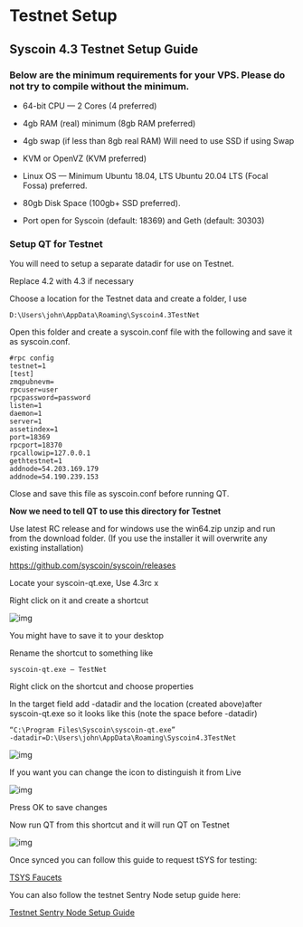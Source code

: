 # Testnet Setup



## Syscoin 4.3 Testnet Setup Guide

### Below are the minimum requirements for your VPS. Please do not try to compile without the minimum.

- 64-bit CPU — 2 Cores (4 preferred)

- 4gb RAM (real) minimum (8gb RAM preferred)

- 4gb swap (if less than 8gb real RAM) Will need to use SSD if using Swap

- KVM or OpenVZ (KVM preferred)

- Linux OS — Minimum Ubuntu 18.04, LTS Ubuntu 20.04 LTS (Focal Fossa) preferred.

- 80gb Disk Space (100gb+ SSD preferred).

- Port open for Syscoin (default: 18369) and Geth (default: 30303)

  

### Setup QT for Testnet

You will need to setup a separate datadir for use on Testnet.

Replace 4.2 with 4.3 if necessary

Choose a location for the Testnet data and create a folder, I use

```
D:\Users\john\AppData\Roaming\Syscoin4.3TestNet
```

Open this folder and create a syscoin.conf file with the following and save it as syscoin.conf.

```
#rpc config
testnet=1
[test]
zmqpubnevm=
rpcuser=user
rpcpassword=password
listen=1
daemon=1
server=1
assetindex=1
port=18369
rpcport=18370
rpcallowip=127.0.0.1
gethtestnet=1
addnode=54.203.169.179
addnode=54.190.239.153
```

Close and save this file as syscoin.conf before running QT.

**Now we need to tell QT to use this directory for Testnet**

Use latest RC release and for windows use the win64.zip unzip and run from the download folder. (If you use the installer it will overwrite any existing installation)

https://github.com/syscoin/syscoin/releases

Locate your syscoin-qt.exe, Use 4.3rc x

Right click on it and create a shortcut

![img](../../../images/shortcut_dialog.png)

You might have to save it to your desktop

Rename the shortcut to something like

```
syscoin-qt.exe — TestNet
```

Right click on the shortcut and choose properties

In the target field add -datadir and the location (created above)after syscoin-qt.exe so it looks like this (note the space before -datadir)

```
“C:\Program Files\Syscoin\syscoin-qt.exe” 
-datadir=D:\Users\john\AppData\Roaming\Syscoin4.3TestNet
```

![img](../../../images/shortcut_props.png)

If you want you can change the icon to distinguish it from Live

![img](../../../images/change_icon.png)

Press OK to save changes

Now run QT from this shortcut and it will run QT on Testnet

![img](../../../images/sys_core.png)

Once synced you can follow this guide to request tSYS for testing:

[TSYS Faucets](../tsys)

You can also follow the testnet Sentry Node setup guide here:

[Testnet Sentry Node Setup Guide](testnet_sentrynode)

